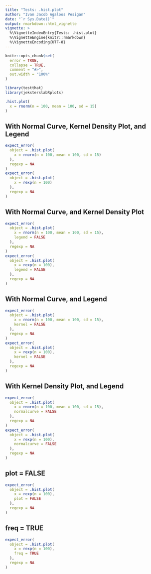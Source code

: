 ```yaml
---
title: "Tests: .hist.plot"
author: "Ivan Jacob Agaloos Pesigan"
date: "`r Sys.Date()`"
output: rmarkdown::html_vignette
vignette: >
  %\VignetteIndexEntry{Tests: .hist.plot}
  %\VignetteEngine{knitr::rmarkdown}
  %\VignetteEncoding{UTF-8}
---
```



```r
knitr::opts_chunk$set(
  error = TRUE,
  collapse = TRUE,
  comment = "#>",
  out.width = "100%"
)
```





```r
library(testthat)
library(jeksterslabRplots)
```



```r
.hist.plot(
  x = rnorm(n = 100, mean = 100, sd = 15)
)
```


## With Normal Curve, Kernel Density Plot, and Legend


```r
expect_error(
  object = .hist.plot(
    x = rnorm(n = 100, mean = 100, sd = 15)
  ),
  regexp = NA
)
expect_error(
  object = .hist.plot(
    x = rexp(n = 100)
  ),
  regexp = NA
)
```


## With Normal Curve, and Kernel Density Plot


```r
expect_error(
  object = .hist.plot(
    x = rnorm(n = 100, mean = 100, sd = 15),
    legend = FALSE
  ),
  regexp = NA
)
expect_error(
  object = .hist.plot(
    x = rexp(n = 100),
    legend = FALSE
  ),
  regexp = NA
)
```


## With Normal Curve, and Legend


```r
expect_error(
  object = .hist.plot(
    x = rnorm(n = 100, mean = 100, sd = 15),
    kernel = FALSE
  ),
  regexp = NA
)
expect_error(
  object = .hist.plot(
    x = rexp(n = 100),
    kernel = FALSE
  ),
  regexp = NA
)
```


## With Kernel Density Plot, and Legend


```r
expect_error(
  object = .hist.plot(
    x = rnorm(n = 100, mean = 100, sd = 15),
    normalcurve = FALSE
  ),
  regexp = NA
)
expect_error(
  object = .hist.plot(
    x = rexp(n = 100),
    normalcurve = FALSE
  ),
  regexp = NA
)
```


## plot = FALSE


```r
expect_error(
  object = .hist.plot(
    x = rexp(n = 100),
    plot = FALSE
  ),
  regexp = NA
)
```


## freq = TRUE


```r
expect_error(
  object = .hist.plot(
    x = rexp(n = 100),
    freq = TRUE
  ),
  regexp = NA
)
```

